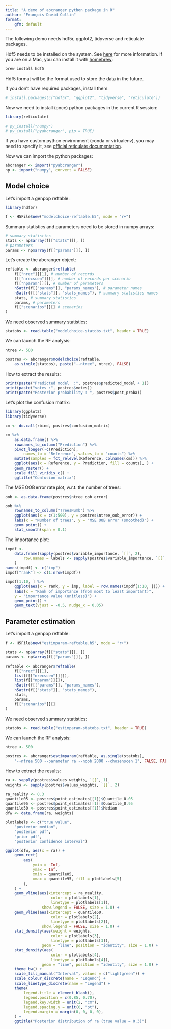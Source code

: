 ```yaml
---
title: "A demo of abcranger python package in R"
author: "François-David Collin"
format:
    gfm: default
---
```


The following demo needs hdf5r, ggplot2, tidyverse and reticulate packages.

::: {.callout-note}
Hdf5 needs to be installed on the system. See [here](https://support.hdfgroup.org/HDF5/release/obtain5.html) for more information.
If you are on a Mac, you can install it with [homebrew](https://brew.sh/):

```bash
brew install hdf5
```
:::

::: {.callout-note}
Hdf5 format will be the format used to store the data in the future.
:::

If you don't have required packages, install them:

```r
# install.packages(c("hdf5r", "ggplot2", "tidyverse", "reticulate"))
```

Now we need to install (once) python packages in the current R session:

```r
library(reticulate)

# py_install("numpy")
# py_install("pyabcranger", pip = TRUE)
```

::: {.callout-tip}
If you have custom python environment (conda or virtualenv), you may need to specify it, see [official reticulate documentation](https://rstudio.github.io/reticulate/articles/python_packages.html).
:::

Now we can import the python packages:

```r
abcranger <- import("pyabcranger")
np <- import("numpy", convert = FALSE)
```

## Model choice

Let’s import a genpop reftable:

```r
library(hdf5r)

f <- H5File$new("modelchoice-reftable.h5", mode = "r+")
```

Summary statistics and parameters need to be stored in numpy arrays:

```r
# summary statistics
stats <- np$array(f[["stats"]][, ])
# parameters
params <- np$array(f[["params"]][, ])
```

Let’s create the abcranger object:

```r
reftable <- abcranger$reftable(
    f[["nrec"]][1], # number of records
    f[["nrecscen"]][], # number of records per scenario
    f[["nparam"]][], # number of parameters
    h5attr(f[["params"]], "params_names"), # parameter names
    h5attr(f[["stats"]], "stats_names"), # summary statistics names
    stats, # summary statistics
    params, # parameters
    f[["scenarios"]][] # scenarios
)
```

We need observed summary statistics:

```r
statobs <- read.table("modelchoice-statobs.txt", header = TRUE)
```

We can launch the RF analysis:

```r
ntree <- 500

postres <- abcranger$modelchoice(reftable,
    as.single(statobs), paste("--ntree", ntree), FALSE)
```

How to extract the results:

```r
print(paste("Predicted model  :", postres$predicted_model + 1))
print(paste("votes :", postres$votes))
print(paste("Posterior probability : ", postres$post_proba))
```

Let’s plot the confusion matrix:

```r
library(ggplot2)
library(tidyverse)

cm <- do.call(rbind, postres$confusion_matrix)

cm %>%
    as.data.frame() %>%
    rownames_to_column("Prediction") %>%
    pivot_longer(-c(Prediction),
        names_to = "Reference", values_to = "counts") %>%
    mutate(samples = fct_relevel(Reference, colnames(cm))) %>%
    ggplot(aes(x = Reference, y = Prediction, fill = counts), ) +
    geom_raster() +
    scale_fill_viridis_c() +
    ggtitle("Confusion matrix")
```

The MSE OOB error rate plot, w.r.t. the number of trees:

```r
oob <- as.data.frame(postres$ntree_oob_error)

oob %>%
    rownames_to_column("TreesNumb") %>%
    ggplot(aes(x = c(1:500), y = postres$ntree_oob_error)) +
    labs(x = "Number of trees", y = "MSE OOB error (smoothed)") +
    geom_point() +
    stat_smooth(span = 0.1)
```

The importance plot:

```r
impdf <-
    data.frame(sapply(postres$variable_importance, `[[`, 2),
        row.names = labels <- sapply(postres$variable_importance, `[[`, 1)
    )
names(impdf) <- c("imp")
impdf["rank"] <- c(1:nrow(impdf))

impdf[1:10, ] %>%
    ggplot(aes(x = rank, y = imp, label = row.names(impdf[1:10, ]))) +
    labs(x = "Rank of importance (from most to least important)",
    y = "importance value (unitless)") +
    geom_point() +
    geom_text(vjust = -0.5, nudge_x = 0.05)
```

## Parameter estimation

Let’s import a genpop reftable:

```r
f <- H5File$new("estimparam-reftable.h5", mode = "r+")

stats <- np$array(f[["stats"]][, ])
params <- np$array(f[["params"]][, ])

reftable <- abcranger$reftable(
    f[["nrec"]][1],
    list(f[["nrecscen"]][]),
    list(f[["nparam"]][]),
    h5attr(f[["params"]], "params_names"),
    h5attr(f[["stats"]], "stats_names"),
    stats,
    params,
    f[["scenarios"]][]
)
```

We need observed summary statistics:

```r
statobs <- read.table("estimparam-statobs.txt", header = TRUE)
```

We can launch the RF analysis:

```r
ntree <- 500

postres <- abcranger$estimparam(reftable, as.single(statobs),
    "--ntree 500 --parameter ra --noob 2000 --chosenscen 1", FALSE, FALSE)
```

How to extract the results:

```r
ra <- sapply(postres$values_weights, `[[`, 1)
weights <- sapply(postres$values_weights, `[[`, 2)

ra_reality <- 0.3
quantile05 <- postres$point_estimates[[1]]$Quantile_0.05
quantile95 <- postres$point_estimates[[1]]$Quantile_0.95
quantile50 <- postres$point_estimates[[1]]$Median
dfw <- data.frame(ra, weights)

plotlabels <- c("true value",
    "posterior median",
    "posterior pdf",
    "prior pdf",
    "posterior confidence interval")

ggplot(dfw, aes(x = ra)) +
    geom_rect(
        aes(
            ymin = -Inf,
            ymax = Inf,
            xmin = quantile05,
            xmax = quantile95, fill = plotlabels[5]
        ),
    ) +
    geom_vline(aes(xintercept = ra_reality,
                    color = plotlabels[1],
                    linetype = plotlabels[1]),
                show.legend = FALSE, size = 1.0) +
    geom_vline(aes(xintercept = quantile50,
                    color = plotlabels[2],
                    linetype = plotlabels[2]), 
                show.legend = FALSE, size = 1.0) +
    stat_density(aes(weight = weights,
                    color = plotlabels[3],
                    linetype = plotlabels[3]),
                geom = "line", position = "identity", size = 1.0) +
    stat_density(aes(
                    color = plotlabels[4],
                    linetype = plotlabels[4]),
                geom = "line", position = "identity", size = 1.0) +
    theme_bw() +
    scale_fill_manual("Interval", values = c("lightgreen")) +
    scale_colour_discrete(name = "Legend") +
    scale_linetype_discrete(name = "Legend") +
    theme(
        legend.title = element_blank(),
        legend.position = c(0.85, 0.70),
        legend.key.width = unit(2, "cm"),
        legend.spacing.y = unit(0, "pt"),
        legend.margin = margin(0, 0, 0, 0),
    ) +
    ggtitle("Posterior distribution of ra (true value = 0.3)")
```

